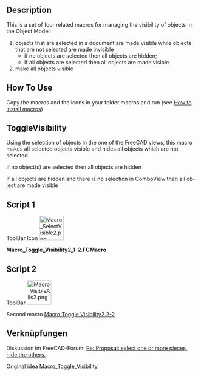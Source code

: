 <languages/>
<div lang="en" dir="ltr" class="mw-content-ltr">
{{Macro
|Name=Macro Toggle Visibility2 1-2
|Icon=Macro SelectVisible2.png
|Description={{ColoredParagraph|DarkRed|Yellow|This macro must be used with '''Macro Toggle Visibility2 2-2'''}}<br/>This is a set of four related macros for managing the visibility of objects in the Object Model (return on original visibility):<br/># objects that are selected in a document are made visible while objects that are not selected are made invisible<br/>#*if no objects are selected then all objects are hidden;<br/>#*if all objects are selected then all objects are made visible<br/># make all objects visible
|Author=openfablab
|Version=00.02b
|Date=2017-07-27
|FCVersion=All
|Download=[https://wiki.freecad.org/images/d/d7/Macro_SelectVisible2.png ToolBar Icon]
|SeeAlso=[[Macro_Toggle_Visibility2_2-2|Macro Toggle Visibility2 2-2]]<br/>[[Macro_Toggle_Visibility|Macro_Toggle_Visibility]]
}}
</div>

<div lang="en" dir="ltr" class="mw-content-ltr">
==Description==
{{ColoredText|This macro work with [[Macro_Toggle_Visibility2_2-2|Macro Toggle Visibility2 2-2]]}}
</div>

<div lang="en" dir="ltr" class="mw-content-ltr">
This is a set of four related macros for managing the visibility of objects in the Object Model:
# objects that are selected in a document are made visible while objects that are not selected are made invisible
#*if no objects are selected then all objects are hidden;
#*if all objects are selected then all objects are made visible
# make all objects visible
</div>

<div lang="en" dir="ltr" class="mw-content-ltr">
==How To Use==
Copy the macros and the icons in your folder macros and run (see [[How to install macros|How to install macros]])
</div>

<div lang="en" dir="ltr" class="mw-content-ltr">
==ToggleVisibility==
Using the selection of objects in the one of the FreeCAD views, this macro makes all selected objects visible and hides all objects which are not selected.
</div>

<div lang="en" dir="ltr" class="mw-content-ltr">
If no object(s) are selected then all objects are hidden
</div> 

<div lang="en" dir="ltr" class="mw-content-ltr">
If all objects are hidden and there is no selection in ComboView then all object are made visible
</div>

<div lang="en" dir="ltr" class="mw-content-ltr">
==Script 1==
</div>

ToolBar Icon [[File:Macro_SelectVisible2.png|64px]]

'''Macro_Toggle_Visibility2_1-2.FCMacro'''

{{MacroCode|code=

import FreeCAD
# "Macro_Toggle_Visibility2_1-2" associate with "Macro_Toggle_Visibility2_2-2"
__title__="Macro_Toggle_Visibility2_1-2"
__author__ = "openfablab"
__url__     = "https://freecad.org/index-fr.html"
__version__ = "00.02b"
__date__    = "27/07/2017"
FreeCAD.actual=[]
try: 
    compt = 0
    for ShapeNameObj in FreeCAD.ActiveDocument.Objects:                                   # list alls objet for test if alls hidden
        if (FreeCADGui.ActiveDocument.getObject(ShapeNameObj.Name).Visibility == False) and (Gui.Selection.isSelected(ShapeNameObj) == False):
            compt += 1                                                                    # if hidden : compt += 1
            #print "False : ",ShapeNameObj.Name
        elif Gui.Selection.isSelected(ShapeNameObj) == False:
            FreeCAD.actual.append(ShapeNameObj.Name)
            #print "Actual : ",ShapeNameObj.Name
    if compt == len(FreeCAD.ActiveDocument.Objects):                                      # if (compt = Alls objects hidden) then Visibility = True
        for ShapeNameObj in FreeCAD.ActiveDocument.Objects:
            FreeCADGui.ActiveDocument.getObject(ShapeNameObj.Name).Visibility = True      # Visibility = True
            #print "True  : ",ShapeNameObj.Name
        compt = 0
    else :
        for ShapeNameObj in FreeCAD.ActiveDocument.Objects:                               # hidde objects not selecteds
            if Gui.Selection.isSelected(ShapeNameObj) == False:
                FreeCADGui.ActiveDocument.getObject(ShapeNameObj.Name).Visibility = False # if objects is not selected then Visibility = False (Hidden)
                #print "False : ",ShapeNameObj.Name
            else:
                FreeCADGui.ActiveDocument.getObject(ShapeNameObj.Name).Visibility = True  # if objects are hidden and selected then Visibility = True and hidden alls objects visibles
                #print "True  : ",ShapeNameObj.Name
except Exception:
    None }}

<div lang="en" dir="ltr" class="mw-content-ltr">
==Script 2==
</div>

ToolBar [[Image:Macro_VisibleAlls2.png|64px]]

<div lang="en" dir="ltr" class="mw-content-ltr">
Second macro [[Macro_Toggle_Visibility2_2-2|Macro Toggle Visibility2 2-2]]
</div>

==Verknüpfungen==
Diskussion im FreeCAD-Forum: [https://forum.freecad.org/viewtopic.php?f=8&t=13152&start=10#p184056 Re: Proposal: select one or more pieces, hide the others.]

<div lang="en" dir="ltr" class="mw-content-ltr">
Original idea [https://wiki.freecad.org/index.php?title=Macro_Toggle_Visibility Macro_Toggle_Visibility]
</div>